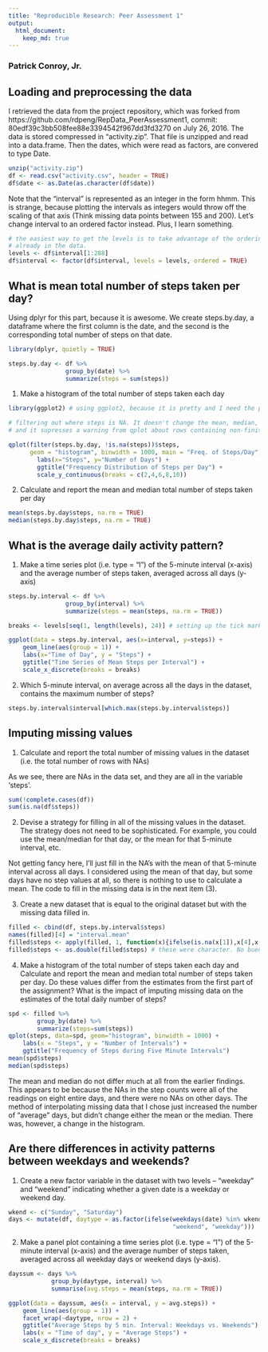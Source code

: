 ```yaml
---
title: "Reproducible Research: Peer Assessment 1"
output: 
  html_document:
    keep_md: true
---
```

### Patrick Conroy, Jr.

## Loading and preprocessing the data

I retrieved the data from the project repository, which was forked from https://github.com/rdpeng/RepData_PeerAssessment1, commit: 80edf39c3bb508fee88e3394542f967dd3fd3270 on July 26, 2016. The data is stored compressed in "activity.zip". That file is unzipped and read into a data.frame. Then the dates, which were read as factors, are convered to type Date.

```r
unzip("activity.zip")
df <- read.csv("activity.csv", header = TRUE)
df$date <- as.Date(as.character(df$date))
```

Note that the "interval" is represented as an integer in the form hhmm. This is strange, because plotting the intervals as integers would throw off the scaling of that axis (Think missing data points between 155 and 200). Let's change interval to an ordered factor instead. Plus, I learn something.

```r
# the easiest way to get the levels is to take advantage of the ordering
# already in the data.
levels <- df$interval[1:288]
df$interval <- factor(df$interval, levels = levels, ordered = TRUE)
```
## What is mean total number of steps taken per day?

Using dplyr for this part, because it is awesome. We create steps.by.day, a dataframe where the first column is the date, and the second is the corresponding total number of steps on that date.

```r
library(dplyr, quietly = TRUE)

steps.by.day <- df %>%
                group_by(date) %>%
                summarize(steps = sum(steps))
```

1. Make a histogram of the total number of steps taken each day 
```r
library(ggplot2) # using ggplot2, because it is pretty and I need the practice.

# filtering out where steps is NA. It doesn't change the mean, median, or histogram,
# and it supresses a warning from qplot about rows containing non-finite values

qplot(filter(steps.by.day, !is.na(steps))$steps,
      geom = "histogram", binwidth = 1000, main = "Freq. of Steps/Day") +
        labs(x="Steps", y="Number of Days") +
        ggtitle("Frequency Distribution of Steps per Day") +
        scale_y_continuous(breaks = c(2,4,6,8,10))
```

2. Calculate and report the mean and median total number of steps taken per day
```r
mean(steps.by.day$steps, na.rm = TRUE)
median(steps.by.day$steps, na.rm = TRUE)
```


## What is the average daily activity pattern?

1. Make a time series plot (i.e. type = "l") of the 5-minute interval (x-axis) and the average number of steps taken, averaged across all days (y-axis)

```r
steps.by.interval <- df %>%
                group_by(interval) %>%
                summarize(steps = mean(steps, na.rm = TRUE))

breaks <- levels[seq(1, length(levels), 24)] # setting up the tick marks for the x-axis

ggplot(data = steps.by.interval, aes(x=interval, y=steps)) +
    geom_line(aes(group = 1)) +
    labs(x="Time of Day", y = "Steps") +
    ggtitle("Time Series of Mean Steps per Interval") +
    scale_x_discrete(breaks = breaks)
```

2. Which 5-minute interval, on average across all the days in the dataset, contains the maximum number of steps?

```r
steps.by.interval$interval[which.max(steps.by.interval$steps)]
```

## Imputing missing values

1. Calculate and report the total number of missing values in the dataset (i.e. the total number of rows with NAs)

As we see, there are NAs in the data set, and they are all in the variable 'steps'.

```r
sum(!complete.cases(df))
sum(is.na(df$steps))
```

2. Devise a strategy for filling in all of the missing values in the dataset. The strategy does not need to be sophisticated. For example, you could use the mean/median for that day, or the mean for that 5-minute interval, etc.

Not getting fancy here, I'll just fill in the NA's with the mean of that 5-minute interval across all days. I considered using the mean of that day, but some days have no step values at all, so there is nothing to use to calculate a mean. The code to fill in the missing data is in the next item (3).

3. Create a new dataset that is equal to the original dataset but with the missing data filled in.

```r
filled <- cbind(df, steps.by.interval$steps)
names(filled)[4] = "interval.mean"
filled$steps <- apply(filled, 1, function(x){ifelse(is.na(x[1]),x[4],x[1])})
filled$steps <- as.double(filled$steps) # these were character. No bueno.
```

4. Make a histogram of the total number of steps taken each day and Calculate and report the mean and median total number of steps taken per day. Do these values differ from the estimates from the first part of the assignment? What is the impact of imputing missing data on the estimates of the total daily number of steps?

```r
spd <- filled %>%
        group_by(date) %>%
        summarize(steps=sum(steps))
qplot(steps, data=spd, geom="histogram", binwidth = 1000) +
    labs(x = "Steps", y = "Number of Intervals") +
    ggtitle("Frequency of Steps during Five Minute Intervals")
mean(spd$steps)
median(spd$steps)
```
The mean and median do not differ much at all from the earlier findings. This appears to be because the NAs in the step counts were all of the readings on eight entire days, and there were no NAs on other days. The method of interpolating missing data that I chose just increased the number of "average" days, but didn't change either the mean or the median. There was, however, a change in the histogram.


## Are there differences in activity patterns between weekdays and weekends?

1. Create a new factor variable in the dataset with two levels -- "weekday" and "weekend" indicating whether a given date is a weekday or weekend day.

```r
wkend <- c("Sunday", "Saturday")
days <- mutate(df, daytype = as.factor(ifelse(weekdays(date) %in% wkend,
                                              "weekend", "weekday")))
```

2. Make a panel plot containing a time series plot (i.e. type = "l") of the 5-minute interval (x-axis) and the average number of steps taken, averaged across all weekday days or weekend days (y-axis).

```r
dayssum <- days %>%
            group_by(daytype, interval) %>%
            summarise(avg.steps = mean(steps, na.rm = TRUE))

ggplot(data = dayssum, aes(x = interval, y = avg.steps)) +
    geom_line(aes(group = 1)) +
    facet_wrap(~daytype, nrow = 2) +
    ggtitle("Average Steps by 5 min. Interval: Weekdays vs. Weekends") +
    labs(x = "Time of day", y = "Average Steps") +
    scale_x_discrete(breaks = breaks)
```